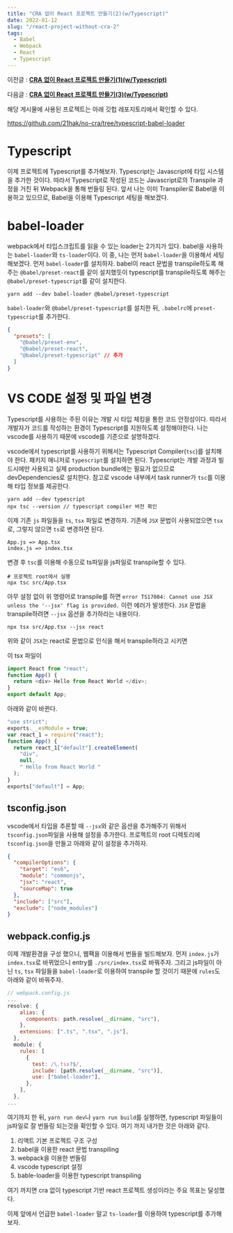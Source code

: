 ```yaml
---
title: "CRA 없이 React 프로젝트 만들기(2)(w/Typescript)"
date: 2022-01-12
slug: "/react-project-without-cra-2"
tags:
  - Babel
  - Webpack
  - React
  - Typescript
---
```


이전글 : __[CRA 없이 React 프로젝트 만들기(1)(w/Typescript)](../react-project-without-cra-1)__

다음글 : __[CRA 없이 React 프로젝트 만들기(3)(w/Typescript)](../react-project-without-cra-3)__

해당 게시물에 사용된 프로젝트는 아래 깃헙 레포지토리에서 확인할 수 있다.

https://github.com/21hak/no-cra/tree/typescript-babel-loader


# Typescript

이제 프로젝트에 Typescript를 추가해보자. Typescript는 Javascript에 타입 시스템을 추가한 것이다. 따라서 Typescript로 작성된 코드는 Javascript로의 Transpile 과정을 거친 뒤 Webpack을 통해 번들링 된다. 앞서 나는 이미 Transpiler로 Babel을 이용하고 있으므로, Babel을 이용해 Typescript 세팅을 해보겠다.

# babel-loader

webpack에서 타입스크립트를 읽을 수 있는 loader는 2가지가 있다. babel을 사용하는 `babel-loader`와 `ts-loader`이다. 이 중, 나는 먼저 `babel-loader`을 이용해서 세팅해보겠다. 먼저 `babel-loader`를 설치하자. babel이 react 문법을 transpile하도록 해주는 `@babel/preset-react`를 같이 설치했듯이 typescript를 transpile하도록 해주는 `@babel/preset-typescript`를 같이 설치한다.

```shell
yarn add --dev babel-loader @babel/preset-typescript
```

`babel-loader`와 `@babel/preset-typescript`를 설치한 뒤, `.babelrc`에 `preset-typescript`를 추가한다.

```json
{
  "presets": [
    "@babel/preset-env",
    "@babel/preset-react",
    "@babel/preset-typescript" // 추가
  ]
}
```

# VS CODE 설정 및 파일 변경

Typescript를 사용하는 주된 이유는 개발 시 타입 체킹을 통한 코드 안정성이다. 따라서 개발자가 코드를 작성하는 환경이 Typescript를 지원하도록 설정해야한다. 나는 vscode를 사용하기 때문에 vscode를 기준으로 설명하겠다.

vscode에서 typescript를 사용하기 위해서는 Typescript Compiler(`tsc`)를 설치해야 한다. 패키지 매니저로 `typescript`를 설치하면 된다. Typescript는 개발 과정과 빌드시에만 사용되고 실제 production bundle에는 필요가 없으므로 devDependencies로 설치한다. 참고로 vscode 내부에서 task runner가 `tsc`를 이용해 타입 정보를 제공한다.

```shell
yarn add --dev typescript
npx tsc --version // typescript compiler 버전 확인
```

이제 기존 `js` 파일들을 `ts`, `tsx` 파일로 변경하자. 기존에 `JSX` 문법이 사용되었으면 `tsx`로, 그렇지 않으면 `ts`로 변경하면 된다.

```text
App.js => App.tsx
index.js => index.tsx
```

변경 후 `tsc`를 이용해 수동으로 ts파일을 js파일로 transpile할 수 있다.

```shell
# 프로젝트 root에서 실행
npx tsc src/App.tsx
```

아무 설정 없이 위 명령어로 transpile를 하면 `error TS17004: Cannot use JSX unless the '--jsx' flag is provided.` 이런 에러가 발생한다. `JSX` 문법을 transpile하려면 `--jsx` 옵션을 추가하라는 내용이다.

```shell
npx tsx src/App.tsx --jsx react
```

위와 같이 `JSX`는 react로 문법으로 인식을 해서 transpile하라고 시키면

이 tsx 파일이

```ts
import React from "react";
function App() {
  return <div> Hello from React World </div>;
}
export default App;
```

아래와 같이 바뀐다.

```js
"use strict";
exports.__esModule = true;
var react_1 = require("react");
function App() {
  return react_1["default"].createElement(
    "div",
    null,
    " Hello from React World "
  );
}
exports["default"] = App;
```

## tsconfig.json

vscode에서 타입을 추론할 때 `--jsx`와 같은 옵션을 추가해주기 위해서 `tsconfig.json`파일을 사용해 설정을 추가한다. 프로젝트의 root 디렉토리에 `tsconfig.json`을 만들고 아래와 같이 설정을 추가하자.

```json
{
  "compilerOptions": {
    "target": "es6",
    "module": "commonjs",
    "jsx": "react",
    "sourceMap": true
  },
  "include": ["src"],
  "exclude": ["node_modules"]
}
```

## webpack.config.js

이제 개발환경을 구성 했으니, 웹팩을 이용해서 번들을 빌드해보자. 먼저 `index.js`가 `index.tsx`로 바뀌었으니 entry를 `./src/index.tsx`로 바꿔주자. 그리고 js파일이 아닌 `ts`, `tsx` 파일들을 `babel-loader`로 이용하여 transpile 할 것이기 때문에 `rules`도 아래와 같이 바꿔주자.

```js
// webpack.config.js
...
resolve: {
    alias: {
      components: path.resolve(__dirname, "src"),
    },
    extensions: [".ts", ".tsx", ".js"],
  },
  module: {
    rules: [
      {
        test: /\.tsx?$/,
        include: [path.resolve(__dirname, "src")],
        use: ["babel-loader"],
      },
    ],
  },
...
```

여기까지 한 뒤, `yarn run dev`나 `yarn run build`를 실행하면, typescript 파일들이 js파일로 잘 번들링 되는것을 확인할 수 있다. 여기 까지 내가한 것은 아래와 같다.

1. 리액트 기본 프로젝트 구조 구성
2. babel을 이용한 react 문법 transpiling
3. webpack을 이용한 번들링
4. vscode typescript 설정
5. bable-loader을 이용한 typescript transpiling

여기 까지면 cra 없이 typescript 기반 react 프로젝트 생성이라는 주요 목표는 달성했다.

이제 앞에서 언급한 `babel-loader` 말고 `ts-loader`를 이용하여 typescript를 추가해보자.
